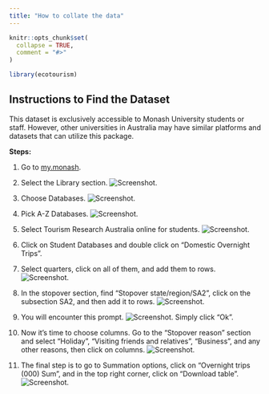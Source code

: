 ```yaml
---
title: "How to collate the data"
---
```


```r
knitr::opts_chunk$set(
  collapse = TRUE,
  comment = "#>"
)
```

```r
library(ecotourism)

```

## Instructions to Find the Dataset

This dataset is exclusively accessible to Monash University students or staff. However, other universities in Australia may have similar platforms and datasets that can utilize this package.

**Steps:**

1.  Go to [my.monash](https://my.monash/campusm/home#menu).

2.  Select the Library section. ![Screenshot](images/1.png).

3.  Choose Databases. ![Screenshot](images/2.png).

4.  Pick A-Z Databases. ![Screenshot](images/3.png).

5.  Select Tourism Research Australia online for students. ![Screenshot](images/4.png).

6.  Click on Student Databases and double click on "Domestic Overnight Trips".

7.  Select quarters, click on all of them, and add them to rows. ![Screenshot](images/6.png).

8.  In the stopover section, find "Stopover state/region/SA2", click on the subsection SA2, and then add it to rows. ![Screenshot](images/7.png).

9.  You will encounter this prompt. ![Screenshot](images/8.png). Simply click "Ok".

10. Now it's time to choose columns. Go to the "Stopover reason" section and select "Holiday", "Visiting friends and relatives", "Business", and any other reasons, then click on columns. ![Screenshot](images/9.png).

11. The final step is to go to Summation options, click on "Overnight trips (000) Sum", and in the top right corner, click on "Download table". ![Screenshot](images/10.png).
